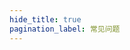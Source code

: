 ```yaml
---
hide_title: true
pagination_label: 常见问题
---
```



<FeatureIcon src={react} alt="常见问题" title="常见问题" />
<LinkList
  srcList={[
    {
      title: "下载文件",
      link: "/docs/front-end/react/common/download-file",
      src: react,
      alt: "下载文件",
    },
    {
      title: "引入图片",
      link: "/docs/front-end/react/common/import-image",
      src: react,
      alt: "引入图片",
    },
  ]}
/>
